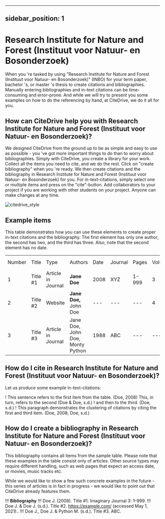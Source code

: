 
---
sidebar_position: 1
---

# Research Institute for Nature and Forest (Instituut voor Natuur- en Bosonderzoek)

When you 're tasked by using "Research Institute for Nature and Forest (Instituut voor Natuur- en Bosonderzoek)" (INBO) for your term paper, bachelor 's, or master 's thesis to create citations and bibliographies.
Manually entering bibliographies and in-text citations can be time-consuming and error-prone. And while we will try to present you some examples on how to do the referencing by hand, at CiteDrive, we do it all for you.

<!---
## About  Research Institute for Nature and Forest (Instituut voor Natuur- en Bosonderzoek)

* Title: Research Institute for Nature and Forest (Instituut voor Natuur- en Bosonderzoek)
* Short Title (Id): INBO)
* Authors: Research Institute for Nature and Forest (Instituut voor Natuur- en Bosonderzoek)
* Download: Research Institute for Nature and Forest (Instituut voor Natuur- en Bosonderzoek)
 --->

## How can CiteDrive help you with Research Institute for Nature and Forest (Instituut voor Natuur- en Bosonderzoek)?

We designed CiteDrive from the ground up to be as simple and easy to use as possible - you 've got more important things to do than to worry about bibliographies. Simply with CiteDrive, you create a library for your work. Collect all the items you need to cite, and we do the rest. Click on "create bibliography" when you 're ready. We then create citations and the bibliography in Research Institute for Nature and Forest (Instituut voor Natuur- en Bosonderzoek) for you. For in-text-citations, simply select one or multiple items and press on the "cite"-button. Add collaborators to your project if you are working with other students on your project. Anyone can make changes at any time.


![citedrive_style](images/research-institute-for-nature-and-forest-instituut-voor-natuur-en-bosonderzoek.svg "Choose Research Institute for Nature and Forest (Instituut voor Natuur- en Bosonderzoek) in the CiteDrive App")


## Example items

This table demonstrates how you can use these elements to create proper in-text citations and the bibliography. The first element has only one author, the second has two, and the third has three. Also, note that the second element has no date.


<table>
  <tr>
   <td>Number
   </td>
   <td>Title
   </td>
   <td>Type
   </td>
   <td>Authors
   </td>
   <td>Date
   </td>
   <td>Journal
   </td>
   <td>Pages
   </td>
   <td>Volume
   </td>
   <td>Issue
   </td>
   <td>Access Date
   </td>
  </tr>
  <tr>
   <td>1
   </td>
   <td>Title #1
   </td>
   <td>Article in Journal
   </td>
   <td><strong>Jane Doe</strong>
   </td>
   <td>2008
   </td>
   <td>XYZ
   </td>
   <td>1-999
   </td>
   <td>3
   </td>
   <td>2
   </td>
   <td>--
   </td>
  </tr>
  <tr>
   <td>
2
   </td>
   <td>Title #2
   </td>
   <td>Website
   </td>
   <td><strong>Jane Doe, </strong>John Doe
   </td>
   <td>---
   </td>
   <td>---
   </td>
   <td>---
   </td>
   <td>4
   </td>
   <td>---
   </td>
   <td>2020-05-01
   </td>
  </tr>
  <tr>
   <td>3
   </td>
   <td>Title #3
   </td>
   <td>Article in Journal
   </td>
   <td>Jane Doe, John Doe, Monty Python
   </td>
   <td>1988
   </td>
   <td>ABC
   </td>
   <td>---
   </td>
   <td>---
   </td>
   <td>16
   </td>
   <td>---
   </td>
  </tr>
</table>



## How do I cite in  Research Institute for Nature and Forest (Instituut voor Natuur- en Bosonderzoek)?

Let us produce some example in-text-citations:

! This sentence refers to the first item from the table. (Doe, 2008) This, in turn, refers to the second (Doe &amp; Doe, s.d.)
! and then to the third.  (Doe, s.d.)
! This paragraph demonstrates the clustering of citations by citing the first and third item. (Doe, 2008; Doe, s.d.)



## How do I create a bibliography in Research Institute for Nature and Forest (Instituut voor Natuur- en Bosonderzoek)?

This bibliography contains all items from the sample table. Please note that these examples in the table consist only of articles. Other source types may require different handling, such as web pages that expect an access date, or movies, music tracks etc.

While we would like to show a few such concrete examples in the future - this series of articles is in fact in progress - we would like to point out that CiteDrive already features them.


!!! **Bibliography**
!!! Doe J. (2008). Title #1. Imaginary Journal 3: 1–999.
!!! Doe J. &amp; Doe J. (s.d.). Title #2. https://example.com/ (accessed May 1, 2021)..
!!! Doe J., Doe J. &amp; Python M. (s.d.). Title #3. ABC.


```
        